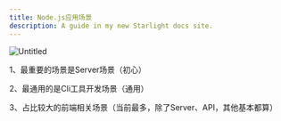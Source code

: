 ```yaml
---
title: Node.js应用场景
description: A guide in my new Starlight docs site.
---
```



![Untitled](../../../assets/chapter1/2-1.png)

1、最重要的场景是Server场景（初心）

2、最通用的是Cli工具开发场景（通用）

3、占比较大的前端相关场景（当前最多，除了Server、API，其他基本都算）

<Comments client:only="react" />